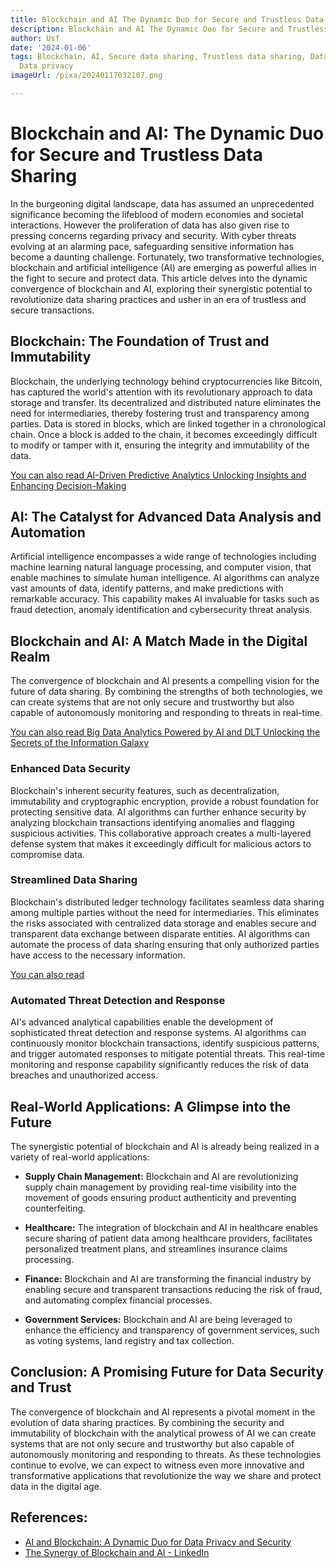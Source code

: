```yaml
---
title: Blockchain and AI The Dynamic Duo for Secure and Trustless Data Sharing
description: Blockchain and AI The Dynamic Duo for Secure and Trustless Data Sharing
author: Usf
date: '2024-01-06'
tags: Blockchain, AI, Secure data sharing, Trustless data sharing, Data security,
  Data privacy
imageUrl: /pixa/20240117032107.png

---
```

# Blockchain and AI: The Dynamic Duo for Secure and Trustless Data Sharing

In the burgeoning  digital landscape, data has assumed an unprecedented significance becoming the lifeblood of modern economies  and societal  interactions. However the proliferation of  data has also given rise to pressing concerns regarding privacy and security. With cyber threats evolving at an alarming pace, safeguarding sensitive information has become a daunting challenge. Fortunately, two transformative technologies, blockchain and artificial intelligence (AI) are emerging as powerful allies in the fight to secure and protect data. This article delves into the dynamic convergence of blockchain and AI, exploring their synergistic potential to revolutionize data sharing practices and usher  in an era of trustless and secure transactions.

## Blockchain: The Foundation of Trust and Immutability

Blockchain, the underlying technology behind cryptocurrencies like  Bitcoin, has captured the world's attention with  its revolutionary approach to data storage and transfer.  Its decentralized and distributed nature  eliminates the need for intermediaries,  thereby fostering trust and transparency among  parties.  Data  is stored in blocks, which are linked  together in a chronological chain. Once a block is added to the chain, it becomes exceedingly difficult to modify or tamper  with it, ensuring the integrity and immutability  of the data.

[You  can also read AI-Driven  Predictive Analytics Unlocking Insights and Enhancing Decision-Making](AI-Driven%20Predictive%20Analytics%20Unlocking%20Insights%20and%20Enhancing%20Decision-Making)


## AI: The Catalyst for Advanced  Data Analysis  and Automation

Artificial intelligence  encompasses a wide range of technologies  including machine learning natural language  processing, and computer vision, that enable machines to simulate human intelligence. AI algorithms can analyze  vast amounts of data, identify patterns, and make  predictions with remarkable accuracy. This capability  makes AI invaluable for tasks such as fraud detection, anomaly  identification and cybersecurity threat analysis.

## Blockchain and AI: A  Match Made in the Digital  Realm

The convergence  of blockchain and AI presents a compelling vision  for the  future of data sharing. By combining the strengths of both technologies, we can create systems  that are not  only secure and trustworthy but also capable of  autonomously monitoring and responding to threats in real-time.

[You can also read Big Data Analytics Powered by  AI  and DLT Unlocking the Secrets of the Information Galaxy](Big%20Data%20Analytics%20Powered%20by%20AI%20and%20DLT%20Unlocking%20the%20Secrets%20of%20the%20Information%20Galaxy)


### Enhanced Data Security

Blockchain's inherent security features, such as decentralization,  immutability and cryptographic encryption,  provide a robust foundation for protecting sensitive data. AI algorithms can further enhance security by analyzing  blockchain  transactions identifying anomalies  and flagging suspicious activities. This collaborative approach creates a multi-layered defense  system that makes it exceedingly difficult for malicious actors to compromise data.

### Streamlined Data Sharing

Blockchain's distributed ledger technology facilitates seamless data sharing among multiple parties without the need for intermediaries. This eliminates the risks associated with centralized data storage and enables secure and transparent data exchange between disparate entities. AI algorithms can automate the process of data sharing ensuring that only authorized parties have access to the necessary information.

[You can also read ]()


### Automated Threat  Detection and Response

AI's advanced analytical capabilities enable the development of sophisticated threat detection and response systems. AI  algorithms can continuously monitor blockchain transactions, identify suspicious patterns, and trigger automated responses to mitigate potential threats. This real-time monitoring and response capability significantly reduces the risk of data  breaches and unauthorized access.

## Real-World Applications: A Glimpse into the Future

The synergistic potential of blockchain and AI is already being realized  in a variety of  real-world applications:

- **Supply Chain Management:** Blockchain and AI are revolutionizing supply  chain management by providing real-time visibility into the movement of goods ensuring product authenticity and  preventing  counterfeiting.

- **Healthcare:** The integration of blockchain and AI  in healthcare enables secure  sharing of  patient data among healthcare providers, facilitates personalized treatment  plans, and streamlines insurance claims processing.

- **Finance:** Blockchain and AI are transforming the financial industry by enabling secure and transparent transactions reducing  the risk of  fraud, and automating complex financial processes.

- **Government Services:** Blockchain  and AI are being  leveraged to enhance the efficiency and transparency  of government  services, such as voting  systems, land registry and  tax collection.

## Conclusion: A Promising Future for Data Security and Trust

The convergence of  blockchain and AI represents a pivotal moment in the evolution of data sharing practices. By combining the security and immutability of blockchain with the analytical prowess of  AI we can  create systems that are  not only secure and trustworthy but also  capable of  autonomously monitoring  and responding to threats. As  these technologies continue to evolve, we can expect to witness even more innovative and transformative applications that revolutionize the way we  share and protect data  in the digital age.

## References:
- [AI and Blockchain: A Dynamic Duo for Data Privacy and Security](https://www.linkedin.com/pulse/ai-blockchain-dynamic-duo-data-privacy-security-charles-a-dyer)
- [The Synergy of Blockchain and AI - LinkedIn](https://www.linkedin.com/pulse/synergy-blockchain-ai-belisario-perrone)
